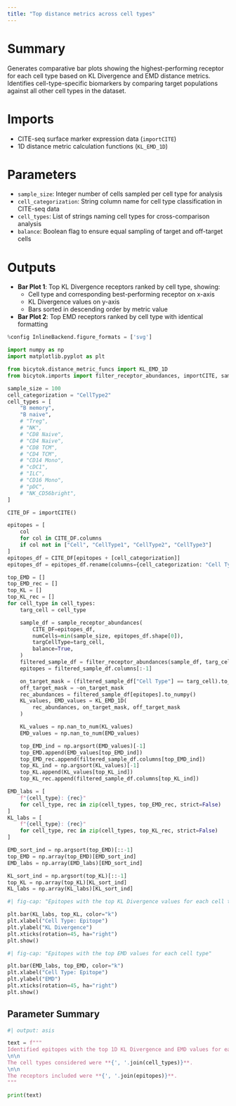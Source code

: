 ```yaml
---
title: "Top distance metrics across cell types"
---
```


# Summary
Generates comparative bar plots showing the highest-performing receptor for each cell type based on KL Divergence and EMD distance metrics. Identifies cell-type-specific biomarkers by comparing target populations against all other cell types in the dataset.

# Imports
- CITE-seq surface marker expression data (`importCITE`)
- 1D distance metric calculation functions (`KL_EMD_1D`)

# Parameters
- `sample_size`: Integer number of cells sampled per cell type for analysis
- `cell_categorization`: String column name for cell type classification in CITE-seq data
- `cell_types`: List of strings naming cell types for cross-comparison analysis
- `balance`: Boolean flag to ensure equal sampling of target and off-target cells

# Outputs
- **Bar Plot 1**: Top KL Divergence receptors ranked by cell type, showing:
  - Cell type and corresponding best-performing receptor on x-axis
  - KL Divergence values on y-axis
  - Bars sorted in descending order by metric value
- **Bar Plot 2**: Top EMD receptors ranked by cell type with identical formatting

```python
%config InlineBackend.figure_formats = ['svg']

import numpy as np
import matplotlib.pyplot as plt

from bicytok.distance_metric_funcs import KL_EMD_1D
from bicytok.imports import filter_receptor_abundances, importCITE, sample_receptor_abundances

sample_size = 100
cell_categorization = "CellType2"
cell_types = [
    "B memory",
    "B naive",
    # "Treg",
    # "NK",
    # "CD8 Naive",
    # "CD4 Naive",
    # "CD8 TCM",
    # "CD4 TCM",
    # "CD14 Mono",
    # "cDC1",
    # "ILC",
    # "CD16 Mono",
    # "pDC",
    # "NK_CD56bright",
]

CITE_DF = importCITE()

epitopes = [
    col
    for col in CITE_DF.columns
    if col not in ["Cell", "CellType1", "CellType2", "CellType3"]
]
epitopes_df = CITE_DF[epitopes + [cell_categorization]]
epitopes_df = epitopes_df.rename(columns={cell_categorization: "Cell Type"})

top_EMD = []
top_EMD_rec = []
top_KL = []
top_KL_rec = []
for cell_type in cell_types:
    targ_cell = cell_type

    sample_df = sample_receptor_abundances(
        CITE_DF=epitopes_df,
        numCells=min(sample_size, epitopes_df.shape[0]),
        targCellType=targ_cell,
        balance=True,
    )
    filtered_sample_df = filter_receptor_abundances(sample_df, targ_cell)
    epitopes = filtered_sample_df.columns[:-1]

    on_target_mask = (filtered_sample_df["Cell Type"] == targ_cell).to_numpy()
    off_target_mask = ~on_target_mask
    rec_abundances = filtered_sample_df[epitopes].to_numpy()
    KL_values, EMD_values = KL_EMD_1D(
        rec_abundances, on_target_mask, off_target_mask
    )

    KL_values = np.nan_to_num(KL_values)
    EMD_values = np.nan_to_num(EMD_values)

    top_EMD_ind = np.argsort(EMD_values)[-1]
    top_EMD.append(EMD_values[top_EMD_ind])
    top_EMD_rec.append(filtered_sample_df.columns[top_EMD_ind])
    top_KL_ind = np.argsort(KL_values)[-1]
    top_KL.append(KL_values[top_KL_ind])
    top_KL_rec.append(filtered_sample_df.columns[top_KL_ind])

EMD_labs = [
    f"{cell_type}: {rec}"
    for cell_type, rec in zip(cell_types, top_EMD_rec, strict=False)
]
KL_labs = [
    f"{cell_type}: {rec}"
    for cell_type, rec in zip(cell_types, top_KL_rec, strict=False)
]

EMD_sort_ind = np.argsort(top_EMD)[::-1]
top_EMD = np.array(top_EMD)[EMD_sort_ind]
EMD_labs = np.array(EMD_labs)[EMD_sort_ind]

KL_sort_ind = np.argsort(top_KL)[::-1]
top_KL = np.array(top_KL)[KL_sort_ind]
KL_labs = np.array(KL_labs)[KL_sort_ind]
```

```python
#| fig-cap: "Epitopes with the top KL Divergence values for each cell type"

plt.bar(KL_labs, top_KL, color="k")
plt.xlabel("Cell Type: Epitope")
plt.ylabel("KL Divergence")
plt.xticks(rotation=45, ha="right")
plt.show()
```

```python
#| fig-cap: "Epitopes with the top EMD values for each cell type"

plt.bar(EMD_labs, top_EMD, color="k")
plt.xlabel("Cell Type: Epitope")
plt.ylabel("EMD")
plt.xticks(rotation=45, ha="right")
plt.show()
```

## Parameter Summary
```python
#| output: asis

text = f"""
Identified epitopes with the top 1D KL Divergence and EMD values for each cell type compared to all other cell types. The analysis was performed on **{sample_size}** cells sampled from the CITE-seq dataset.
\n\n
The cell types considered were **{', '.join(cell_types)}**.
\n\n
The receptors included were **{', '.join(epitopes)}**.
"""

print(text)
```